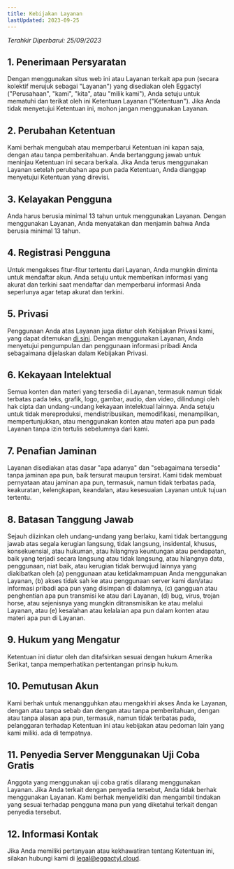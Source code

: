 ```yaml
---
title: Kebijakan Layanan
lastUpdated: 2023-09-25
---
```


_Terahkir Diperbarui: 25/09/2023_

## 1. Penerimaan Persyaratan

Dengan menggunakan situs web ini atau Layanan terkait apa pun (secara kolektif merujuk sebagai "Layanan") yang disediakan oleh Eggactyl ("Perusahaan", "kami", "kita", atau "milik kami"), Anda setuju untuk mematuhi dan terikat oleh ini Ketentuan Layanan ("Ketentuan"). Jika Anda tidak menyetujui Ketentuan ini, mohon jangan menggunakan Layanan.

## 2. Perubahan Ketentuan

Kami berhak mengubah atau memperbarui Ketentuan ini kapan saja, dengan atau tanpa pemberitahuan. Anda bertanggung jawab untuk meninjau Ketentuan ini secara berkala. Jika Anda terus menggunakan Layanan setelah perubahan apa pun pada Ketentuan, Anda dianggap menyetujui Ketentuan yang direvisi.

## 3. Kelayakan Pengguna

Anda harus berusia minimal 13 tahun untuk menggunakan Layanan. Dengan menggunakan Layanan, Anda menyatakan dan menjamin bahwa Anda berusia minimal 13 tahun.

## 4. Registrasi Pengguna

Untuk mengakses fitur-fitur tertentu dari Layanan, Anda mungkin diminta untuk mendaftar akun. Anda setuju untuk memberikan informasi yang akurat dan terkini saat mendaftar dan memperbarui informasi Anda seperlunya agar tetap akurat dan terkini.

## 5. Privasi

Penggunaan Anda atas Layanan juga diatur oleh Kebijakan Privasi kami, yang dapat ditemukan [di sini](/legal/privasi). Dengan menggunakan Layanan, Anda menyetujui pengumpulan dan penggunaan informasi pribadi Anda sebagaimana dijelaskan dalam Kebijakan Privasi.

## 6. Kekayaan Intelektual

Semua konten dan materi yang tersedia di Layanan, termasuk namun tidak terbatas pada teks, grafik, logo, gambar, audio, dan video, dilindungi oleh hak cipta dan undang-undang kekayaan intelektual lainnya. Anda setuju untuk tidak mereproduksi, mendistribusikan, memodifikasi, menampilkan, mempertunjukkan, atau menggunakan konten atau materi apa pun pada Layanan tanpa izin tertulis sebelumnya dari kami.

## 7. Penafian Jaminan

Layanan disediakan atas dasar "apa adanya" dan "sebagaimana tersedia" tanpa jaminan apa pun, baik tersurat maupun tersirat. Kami tidak membuat pernyataan atau jaminan apa pun, termasuk, namun tidak terbatas pada, keakuratan, kelengkapan, keandalan, atau kesesuaian Layanan untuk tujuan tertentu.

## 8. Batasan Tanggung Jawab

Sejauh diizinkan oleh undang-undang yang berlaku, kami tidak bertanggung jawab atas segala kerugian langsung, tidak langsung, insidental, khusus, konsekuensial, atau hukuman, atau hilangnya keuntungan atau pendapatan, baik yang terjadi secara langsung atau tidak langsung, atau hilangnya data, penggunaan, niat baik, atau kerugian tidak berwujud lainnya yang diakibatkan oleh (a) penggunaan atau ketidakmampuan Anda menggunakan Layanan, (b) akses tidak sah ke atau penggunaan server kami dan/atau informasi pribadi apa pun yang disimpan di dalamnya, (c) gangguan atau penghentian apa pun transmisi ke atau dari Layanan, (d) bug, virus, trojan horse, atau sejenisnya yang mungkin ditransmisikan ke atau melalui Layanan, atau (e) kesalahan atau kelalaian apa pun dalam konten atau materi apa pun di Layanan.

## 9. Hukum yang Mengatur

Ketentuan ini diatur oleh dan ditafsirkan sesuai dengan hukum Amerika Serikat, tanpa memperhatikan pertentangan prinsip hukum.

## 10. Pemutusan Akun

Kami berhak untuk menangguhkan atau mengakhiri akses Anda ke Layanan, dengan atau tanpa sebab dan dengan atau tanpa pemberitahuan, dengan atau tanpa alasan apa pun, termasuk, namun tidak terbatas pada, pelanggaran terhadap Ketentuan ini atau kebijakan atau pedoman lain yang kami miliki. ada di tempatnya.

## 11. Penyedia Server Menggunakan Uji Coba Gratis

Anggota yang menggunakan uji coba gratis dilarang menggunakan Layanan. Jika Anda terkait dengan penyedia tersebut, Anda tidak berhak menggunakan Layanan. Kami berhak menyelidiki dan mengambil tindakan yang sesuai terhadap pengguna mana pun yang diketahui terkait dengan penyedia tersebut.

## 12. Informasi Kontak

Jika Anda memiliki pertanyaan atau kekhawatiran tentang Ketentuan ini, silakan hubungi kami di legal@eggactyl.cloud.
